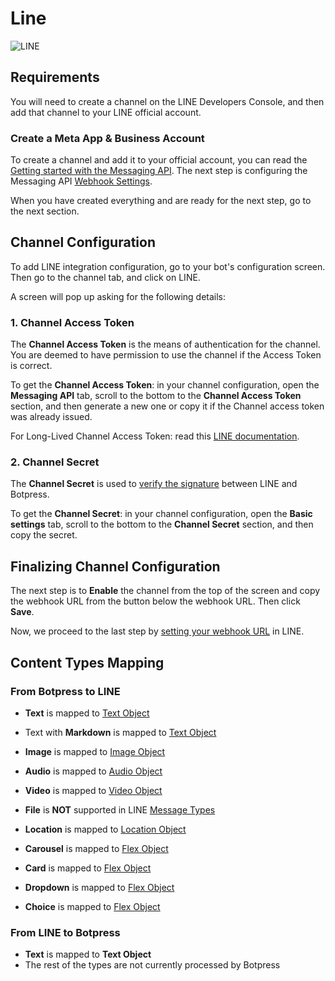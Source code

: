 # Line 

![LINE](/docs/content/line-banner.png)

## Requirements

You will need to create a channel on the LINE Developers Console, and then add that channel to your LINE official account.

### Create a Meta App & Business Account

To create a channel and add it to your official account, you can read the [Getting started with the Messaging API](https://developers.line.biz/en/docs/messaging-api/getting-started/). The next step is configuring the Messaging API [Webhook Settings](https://developers.line.biz/en/docs/messaging-api/building-bot).

When you have created everything and are ready for the next step, go to the next section.

## Channel Configuration

To add LINE integration configuration, go to your bot's configuration screen. Then go to the channel tab, and click on LINE.

A screen will pop up asking for the following details:

### 1. Channel Access Token

The **Channel Access Token** is the means of authentication for the channel. You are deemed to have permission to use the channel if the Access Token is correct.

To get the **Channel Access Token**: in your channel configuration, open the **Messaging API** tab, scroll to the bottom to the **Channel Access Token** section, and then generate a new one or copy it if the Channel access token was already issued.

For Long-Lived Channel Access Token: read this [LINE documentation](https://developers.line.biz/en/docs/messaging-api/channel-access-tokens/#long-lived-channel-access-tokens).

### 2. Channel Secret

The **Channel Secret** is used to [verify the signature](https://developers.line.biz/en/docs/messaging-api/receiving-messages/#verifying-signatures) between LINE and Botpress.

To get the **Channel Secret**: in your channel configuration, open the **Basic settings** tab, scroll to the bottom to the **Channel Secret** section, and then copy the secret.

## Finalizing Channel Configuration

The next step is to **Enable** the channel from the top of the screen and copy the webhook URL from the button below the webhook URL. Then click **Save**.

Now, we proceed to the last step by [setting your webhook URL](https://developers.line.biz/en/docs/messaging-api/building-bot/#setting-webhook-url) in LINE.

## Content Types Mapping

### From Botpress to LINE

- **Text** is mapped to [Text Object](https://developers.line.biz/en/docs/messaging-api/message-types/#text-messages)

- Text with **Markdown** is mapped to [Text Object](https://developers.line.biz/en/docs/messaging-api/message-types/#text-messages)

- **Image** is mapped to [Image Object](https://developers.line.biz/en/docs/messaging-api/message-types/#image-messages)

- **Audio** is mapped to [Audio Object](https://developers.line.biz/en/docs/messaging-api/message-types/#audio-messages)

- **Video** is mapped to [Video Object](https://developers.line.biz/en/docs/messaging-api/message-types/#video-messages)

- **File** is **NOT** supported in LINE [Message Types](https://developers.line.biz/en/docs/messaging-api/message-types/)

- **Location** is mapped to [Location Object](https://developers.line.biz/en/docs/messaging-api/message-types/#location-messages)

- **Carousel** is mapped to [Flex Object](https://developers.line.biz/en/docs/messaging-api/message-types/#flex-messages)

- **Card** is mapped to [Flex Object](https://developers.line.biz/en/docs/messaging-api/message-types/#flex-messages)

- **Dropdown** is mapped to [Flex Object](https://developers.line.biz/en/docs/messaging-api/message-types/#flex-messages)

- **Choice** is mapped to [Flex Object](https://developers.line.biz/en/docs/messaging-api/message-types/#flex-messages)

### From LINE to Botpress

- **Text** is mapped to **Text Object**
- The rest of the types are not currently processed by Botpress
